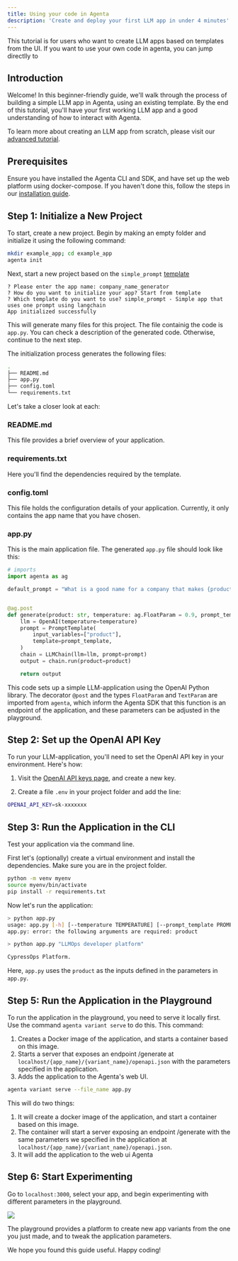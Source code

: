 ```yaml
---
title: Using your code in Agenta
description: 'Create and deploy your first LLM app in under 4 minutes'
---
```


<Note>This tutorial is for users who want to create LLM apps based on templates from the UI. If you want to use your own code in agenta, you can jump directlly to  </Note>
## Introduction

Welcome! In this beginner-friendly guide, we'll walk through the process of building a simple LLM app in Agenta, using an existing template. By the end of this tutorial, you'll have your first working LLM app and a good understanding of how to interact with Agenta.

To learn more about creating an LLM app from scratch, please visit our [advanced tutorial](/tutorials/your-first-llm-app).

## Prerequisites

Ensure you have installed the Agenta CLI and SDK, and have set up the web platform using docker-compose. If you haven't done this, follow the steps in our [installation guide](/installation).

## Step 1: Initialize a New Project

To start, create a new project. Begin by making an empty folder and initialize it using the following command:

```bash
mkdir example_app; cd example_app
agenta init
```

Next, start a new project based on the `simple_prompt` [template](https://docs.agenta.ai/conceptual/concepts#templates)

````
? Please enter the app name: company_name_generator
? How do you want to initialize your app? Start from template
? Which template do you want to use? simple_prompt - Simple app that uses one prompt using langchain
App initialized successfully
````

This will generate many files for this project. The file containig the code is `app.py`. You can check a description of the generated code. Otherwise, continue to the next step.


<Accordion title="Understand the Generated Code">

The initialization process generates the following files:

```bash
.
├── README.md
├── app.py
├── config.toml
└── requirements.txt
```

Let's take a closer look at each:

### README.md
This file provides a brief overview of your application.

### requirements.txt
Here you'll find the dependencies required by the template.

### config.toml
This file holds the configuration details of your application. Currently, it only contains the app name that you have chosen.

### app.py
This is the main application file. The generated `app.py` file should look like this:

```python app.py
# imports
import agenta as ag

default_prompt = "What is a good name for a company that makes {product}?"


@ag.post
def generate(product: str, temperature: ag.FloatParam = 0.9, prompt_template: ag.TextParam = default_prompt) -> str:
    llm = OpenAI(temperature=temperature)
    prompt = PromptTemplate(
        input_variables=["product"],
        template=prompt_template,
    )
    chain = LLMChain(llm=llm, prompt=prompt)
    output = chain.run(product=product)

    return output
```

This code sets up a simple LLM-application using the OpenAI Python library. The decorator `@post` and the types `FloatParam` and `TextParam` are imported from `agenta`, which inform the Agenta SDK that this function is an endpoint of the application, and these parameters can be adjusted in the playground.

</Accordion>

## Step 2: Set up the OpenAI API Key

To run your LLM-application, you'll need to set the OpenAI API key in your environment. Here's how:

1. Visit the [OpenAI API keys page](https://platform.openai.com/account/api-keys), and create a new key. 

2. Create a file `.env` in your project folder and add the line:
```bash
OPENAI_API_KEY=sk-xxxxxxx
```

## Step 3: Run the Application in the CLI

Test your application via the command line.

First let's (optionally) create a virtual environment and install the dependencies. Make sure you are in the project folder.

```bash
python -m venv myenv
source myenv/bin/activate
pip install -r requirements.txt
```

Now let's run the application:

```bash
> python app.py
usage: app.py [-h] [--temperature TEMPERATURE] [--prompt_template PROMPT_TEMPLATE] product
app.py: error: the following arguments are required: product

> python app.py "LLMOps developer platform"

CypressOps Platform.
```

Here, `app.py` uses the `product` as the inputs defined in the parameters in `app.py`.

## Step 5: Run the Application in the Playground

To run the application in the playground, you need to serve it locally first. Use the command `agenta variant serve` to do this. This command:

1. Creates a Docker image of the application, and starts a container based on this image.
2. Starts a server that exposes an endpoint /generate at `localhost/{app_name}/{variant_name}/openapi.json` with the parameters specified in the application.
3. Adds the application to the Agenta's web UI.

```bash
agenta variant serve --file_name app.py
```

This will do two things:
1. It will create a docker image of the application, and start a container based on this image.
2. The container will start a server exposing an endpoint /generate with the same parameters we specified in the application at `localhost/{app_name}/{variant_name}/openapi.json`.
3. It will add the application to the web ui Agenta

## Step 6: Start Experimenting

Go to `localhost:3000`, select your app, and begin experimenting with different parameters in the playground.

<Frame>
  <img
    className="rounded-md"
    src="docs/images/playground.png"
  />
</Frame>

The playground provides a platform to create new app variants from the one you just made, and to tweak the application parameters. 

We hope you found this guide useful. Happy coding!


